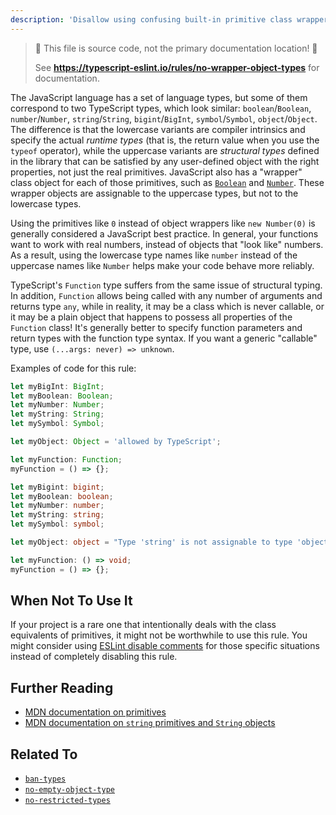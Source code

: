 ```yaml
---
description: 'Disallow using confusing built-in primitive class wrappers.'
---
```



> 🛑 This file is source code, not the primary documentation location! 🛑
>
> See **https://typescript-eslint.io/rules/no-wrapper-object-types** for documentation.

The JavaScript language has a set of language types, but some of them correspond to two TypeScript types, which look similar: `boolean`/`Boolean`, `number`/`Number`, `string`/`String`, `bigint`/`BigInt`, `symbol`/`Symbol`, `object`/`Object`.
The difference is that the lowercase variants are compiler intrinsics and specify the actual _runtime types_ (that is, the return value when you use the `typeof` operator), while the uppercase variants are _structural types_ defined in the library that can be satisfied by any user-defined object with the right properties, not just the real primitives.
JavaScript also has a "wrapper" class object for each of those primitives, such as [`Boolean`](https://developer.mozilla.org/en-US/docs/Web/JavaScript/Reference/Global_Objects/Boolean) and [`Number`](https://developer.mozilla.org/en-US/docs/Web/JavaScript/Reference/Global_Objects/Number).
These wrapper objects are assignable to the uppercase types, but not to the lowercase types.

Using the primitives like `0` instead of object wrappers like `new Number(0)` is generally considered a JavaScript best practice.
In general, your functions want to work with real numbers, instead of objects that "look like" numbers.
As a result, using the lowercase type names like `number` instead of the uppercase names like `Number` helps make your code behave more reliably.

TypeScript's `Function` type suffers from the same issue of structural typing.
In addition, `Function` allows being called with any number of arguments and returns type `any`, while in reality, it may be a class which is never callable, or it may be a plain object that happens to possess all properties of the `Function` class!
It's generally better to specify function parameters and return types with the function type syntax. If you want a generic "callable" type, use `(...args: never) => unknown`.

Examples of code for this rule:

<Tabs>
<TabItem value="❌ Incorrect">

```ts
let myBigInt: BigInt;
let myBoolean: Boolean;
let myNumber: Number;
let myString: String;
let mySymbol: Symbol;

let myObject: Object = 'allowed by TypeScript';

let myFunction: Function;
myFunction = () => {};
```

</TabItem>
<TabItem value="✅ Correct">

```ts
let myBigint: bigint;
let myBoolean: boolean;
let myNumber: number;
let myString: string;
let mySymbol: symbol;

let myObject: object = "Type 'string' is not assignable to type 'object'.";

let myFunction: () => void;
myFunction = () => {};
```

</TabItem>
</Tabs>

## When Not To Use It

If your project is a rare one that intentionally deals with the class equivalents of primitives, it might not be worthwhile to use this rule.
You might consider using [ESLint disable comments](https://eslint.org/docs/latest/use/configure/rules#using-configuration-comments-1) for those specific situations instead of completely disabling this rule.

## Further Reading

- [MDN documentation on primitives](https://developer.mozilla.org/en-US/docs/Glossary/Primitive)
- [MDN documentation on `string` primitives and `String` objects](https://developer.mozilla.org/en-US/docs/Web/JavaScript/Reference/Global_Objects/String#string_primitives_and_string_objects)

## Related To

- [`ban-types`](./ban-types.md)
- [`no-empty-object-type`](./no-empty-object-type.mdx)
- [`no-restricted-types`](./no-restricted-types.mdx)
